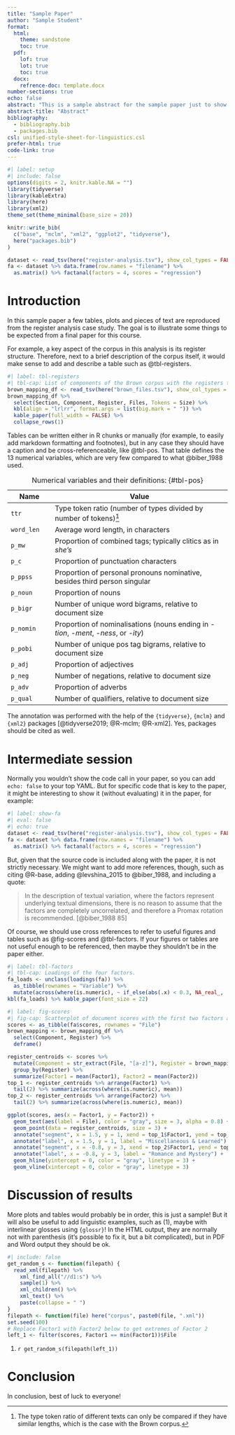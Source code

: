 ```yaml
---
title: "Sample Paper"
author: "Sample Student"
format:
  html:
    theme: sandstone
    toc: true
  pdf:
    lof: true
    lot: true
    toc: true
  docx:
    refrence-doc: template.docx
number-sections: true
echo: false
abstract: "This is a sample abstract for the sample paper just to show how you can add an abstract."
abstract-title: "Abstract"
bibliography:
  - bibliography.bib
  - packages.bib
csl: unified-style-sheet-for-linguistics.csl
prefer-html: true
code-link: true
---
```


```r
#| label: setup
#| include: false
options(digits = 2, knitr.kable.NA = "")
library(tidyverse)
library(kableExtra)
library(here)
library(xml2)
theme_set(theme_minimal(base_size = 20))

knitr::write_bib(
  c("base", "mclm", "xml2", "ggplot2", "tidyverse"),
  here("packages.bib")
)

dataset <- read_tsv(here("register-analysis.tsv"), show_col_types = FALSE)
fa <- dataset %>% data.frame(row.names = "filename") %>% 
  as.matrix() %>% factanal(factors = 4, scores = "regression")
```


# Introduction

In this sample paper a few tables, plots and pieces of text are reproduced from the register analysis case study. The goal is to illustrate some things to be expected from a final paper for this course.

For example, a key aspect of the corpus in this analysis is its register structure. Therefore, next to a brief description of the corpus itself, it would make sense to add and describe a table such as @tbl-registers.

```r
#| label: tbl-registers
#| tbl-cap: List of components of the Brown corpus with the registers they represent, number of files and number of tokens.
brown_mapping_df <- read_tsv(here("brown_files.tsv"), show_col_types = FALSE)
brown_mapping_df %>% 
  select(Section, Component, Register, Files, Tokens = Size) %>% 
  kbl(align = "lrlrr", format.args = list(big.mark = " ")) %>% 
  kable_paper(full_width = FALSE) %>% 
  collapse_rows(1)
```

Tables can be written either in R chunks or manually (for example, to easily add markdown formatting and footnotes), but in any case they should have a caption and be cross-referenceable, like @tbl-pos. That table defines the 13 numerical variables, which are very few compared to what @biber_1988 used.

Name | Value
-- | --------
`ttr` | Type token ratio (number of types divided by number of tokens)^[The type token ratio of different texts can only be compared if they have similar lengths, which is the case with the Brown corpus.]
`word_len` | Average word length, in characters
`p_mw` | Proportion of combined tags; typically clitics as in *she's*
`p_c` | Proportion of punctuation characters
`p_ppss` | Proportion of personal pronouns nominative, besides third person singular
`p_noun` | Proportion of nouns
`p_bigr` | Number of unique word bigrams, relative to document size
`p_nomin` | Proportion of nominalisations (nouns ending in *-tion*, *-ment*, *-ness*, or *-ity*)
`p_pobi` | Number of unique pos tag bigrams, relative to document size
`p_adj` | Proportion of adjectives
`p_neg` | Number of negations, relative to document size
`p_adv` | Proportion of adverbs
`p_qual` | Number of qualifiers, relative to document size

: Numerical variables and their definitions: {#tbl-pos}

The annotation was performed with the help of the `{tidyverse}`, `{mclm}` and `{xml2}` packages [@tidyverse2019; @R-mclm; @R-xml2]. Yes, packages should be cited as well.

# Intermediate session

Normally you wouldn't show the code call in your paper, so you can add `echo: false` to your top YAML. But for specific code that is key to the paper, it might be interesting to show it (without evaluating) it in the paper, for example:

```r
#| label: show-fa
#| eval: false
#| echo: true
dataset <- read_tsv(here("register-analysis.tsv"), show_col_types = FALSE)
fa <- dataset %>% data.frame(row.names = "filename") %>% 
  as.matrix() %>% factanal(factors = 4, scores = "regression")
```

But, given that the source code is included along with the paper, it is not strictly necessary. We might want to add more references, though, such as citing @R-base, adding @levshina_2015 to @biber_1988, and including a quote:

> In the description of textual variation, where the factors represent underlying textual dimensions, there is no reason to assume that the factors are completely uncorrelated, and therefore a Promax rotation is recommended.
> [@biber_1988 85]

Of course, we should use cross references to refer to useful figures and tables such as @fig-scores and @tbl-factors. If your figures or tables are not useful enough to be referenced, then maybe they shouldn't be in the paper either.

```r
#| label: tbl-factors
#| tbl-cap: Loadings of the four factors.
fa_loads <- unclass(loadings(fa)) %>% 
  as_tibble(rownames = "Variable") %>% 
  mutate(across(where(is.numeric), ~ if_else(abs(.x) < 0.3, NA_real_, .x)))
kbl(fa_loads) %>% kable_paper(font_size = 22)
```

```r
#| label: fig-scores
#| fig-cap: Scatterplot of document scores with the first two factors as dimensions and relevant registers annotated.
scores <- as_tibble(fa$scores, rownames = "File")
brown_mapping <- brown_mapping_df %>%
  select(Component, Register) %>%
  deframe()

register_centroids <- scores %>%
  mutate(Component = str_extract(File, "[a-z]"), Register = brown_mapping[Component]) %>%
  group_by(Register) %>%
  summarize(Factor1 = mean(Factor1), Factor2 = mean(Factor2))
top_1 <- register_centroids %>% arrange(Factor1) %>%
  tail(2) %>% summarize(across(where(is.numeric), mean))
top_2 <- register_centroids %>% arrange(Factor2) %>%
  tail(2) %>% summarize(across(where(is.numeric), mean))

ggplot(scores, aes(x = Factor1, y = Factor2)) +
  geom_text(aes(label = File), color = "gray", size = 3, alpha = 0.8) +
  geom_point(data = register_centroids, size = 3) +
  annotate("segment", x = 1.5, y = 1, xend = top_1$Factor1, yend = top_1$Factor2) +
  annotate("label", x = 1.5, y = 1, label = "Miscellaneous & Learned") +
  annotate("segment", x = -0.8, y = 3, xend = top_2$Factor1, yend = top_2$Factor2) +
  annotate("label", x = -0.8, y = 3, label = "Romance and Mystery") +
  geom_hline(yintercept = 0, color = "gray", linetype = 3) +
  geom_vline(xintercept = 0, color = "gray", linetype = 3)
```

# Discussion of results

More plots and tables would probably be in order, this is just a sample! But it will also be useful to add linguistic examples, such as (@ex1), maybe with interlinear glosses using `{glossr}`! In the HTML output, they are normally not with parenthesis (it's possible to fix it, but a bit complicated), but in PDF and Word output they should be ok.

```r
#| include: false
get_random_s <- function(filepath) {
  read_xml(filepath) %>% 
    xml_find_all("//d1:s") %>% 
    sample(1) %>% 
    xml_children() %>% 
    xml_text() %>% 
    paste(collapse = " ")
}
filepath <- function(file) here("corpus", paste0(file, ".xml"))
set.seed(100)
# Replace Factor1 with Factor2 below to get extremes of Factor 2
left_1 <- filter(scores, Factor1 == min(Factor1))$File
```

(@ex1) `r get_random_s(filepath(left_1))`

# Conclusion

In conclusion, best of luck to everyone!

